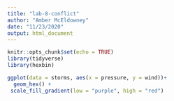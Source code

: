 ```yaml
---
title: "lab-8-conflict"
author: "Amber McEldowney"
date: "11/23/2020"
output: html_document
---
```


```r
knitr::opts_chunk$set(echo = TRUE)
library(tidyverse)
library(hexbin)
```
```r
ggplot(data = storms, aes(x = pressure, y = wind))+
  geom_hex() +
 scale_fill_gradient(low = "purple", high = "red")
```

